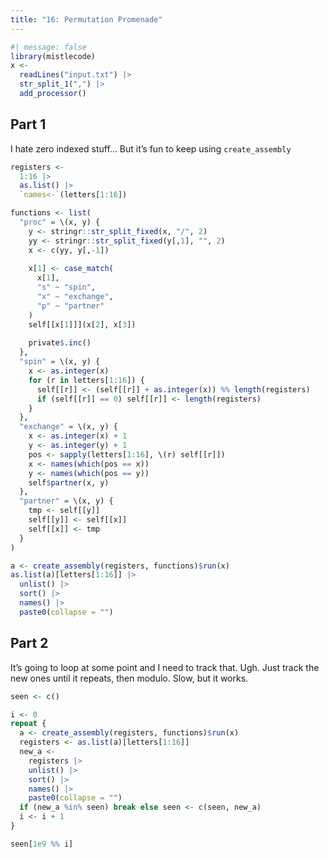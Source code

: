 ```yaml
---
title: "16: Permutation Promenade"
---
```


```r
#| message: false
library(mistlecode)
x <-
  readLines("input.txt") |>
  str_split_1(",") |>
  add_processor()
```

## Part 1

I hate zero indexed stuff... But it's fun to keep using `create_assembly`

```r
registers <-
  1:16 |>
  as.list() |>
  `names<-`(letters[1:16])

functions <- list(
  "proc" = \(x, y) {
    y <- stringr::str_split_fixed(x, "/", 2)
    yy <- stringr::str_split_fixed(y[,1], "", 2)
    x <- c(yy, y[,-1])
    
    x[1] <- case_match(
      x[1],
      "s" ~ "spin",
      "x" ~ "exchange",
      "p" ~ "partner"
    )
    self[[x[1]]](x[2], x[3])
    
    private$.inc()
  },
  "spin" = \(x, y) {
    x <- as.integer(x)
    for (r in letters[1:16]) {
      self[[r]] <- (self[[r]] + as.integer(x)) %% length(registers)
      if (self[[r]] == 0) self[[r]] <- length(registers)
    }
  },
  "exchange" = \(x, y) {
    x <- as.integer(x) + 1
    y <- as.integer(y) + 1
    pos <- sapply(letters[1:16], \(r) self[[r]])
    x <- names(which(pos == x))
    y <- names(which(pos == y))
    self$partner(x, y)
  },
  "partner" = \(x, y) {
    tmp <- self[[y]]
    self[[y]] <- self[[x]]
    self[[x]] <- tmp
  }
)

a <- create_assembly(registers, functions)$run(x)
as.list(a)[letters[1:16]] |>
  unlist() |>
  sort() |>
  names() |>
  paste0(collapse = "")
```

## Part 2

It's going to loop at some point and I need to track that. Ugh. Just track the new ones until it repeats, then modulo. Slow, but it works.

```r
seen <- c()

i <- 0
repeat {
  a <- create_assembly(registers, functions)$run(x)
  registers <- as.list(a)[letters[1:16]]
  new_a <-
    registers |>
    unlist() |>
    sort() |>
    names() |>
    paste0(collapse = "")
  if (new_a %in% seen) break else seen <- c(seen, new_a)
  i <- i + 1
}

seen[1e9 %% i]
```

